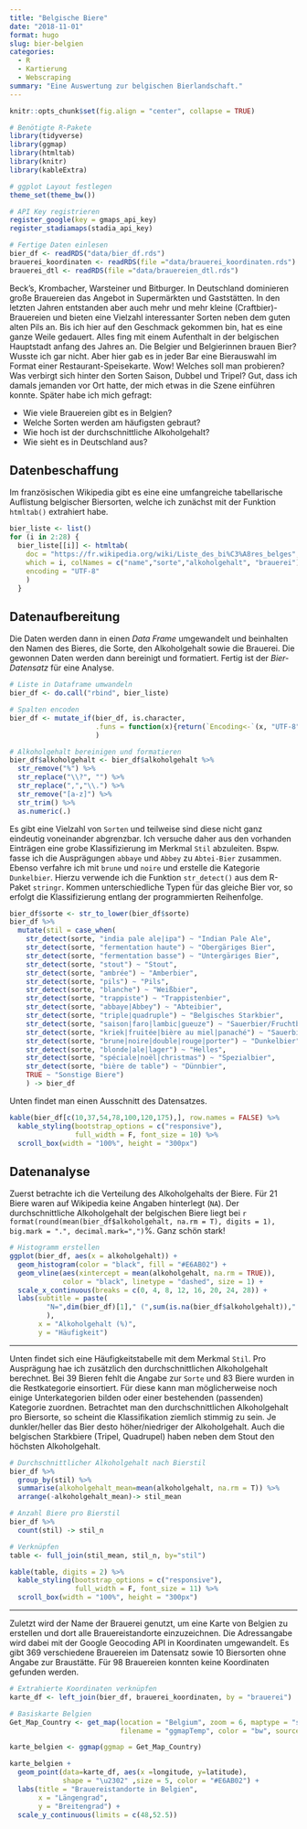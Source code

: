 ```yaml
---
title: "Belgische Biere"
date: "2018-11-01"
format: hugo
slug: bier-belgien
categories: 
  - R
  - Kartierung
  - Webscraping
summary: "Eine Auswertung zur belgischen Bierlandschaft."
---
```


```r
knitr::opts_chunk$set(fig.align = "center", collapse = TRUE)

# Benötigte R-Pakete
library(tidyverse)
library(ggmap)
library(htmltab)
library(knitr)
library(kableExtra)

# ggplot Layout festlegen
theme_set(theme_bw())

# API Key registrieren
register_google(key = gmaps_api_key)
register_stadiamaps(stadia_api_key)

# Fertige Daten einlesen
bier_df <- readRDS("data/bier_df.rds")
brauerei_koordinaten <- readRDS(file ="data/brauerei_koordinaten.rds")
brauerei_dtl <- readRDS(file ="data/brauereien_dtl.rds")
```

Beck's, Krombacher, Warsteiner und Bitburger. In Deutschland dominieren große Brauereien das Angebot in Supermärkten und Gaststätten. In den letzten Jahren entstanden aber auch mehr und mehr kleine (Craftbier)-Brauereien und bieten eine Vielzahl interessanter Sorten neben dem guten alten Pils an. Bis ich hier auf den Geschmack gekommen bin, hat es eine ganze Weile gedauert. Alles fing mit einem Aufenthalt in der belgischen Hauptstadt anfang des Jahres an. Die Belgier und Belgierinnen brauen Bier? Wusste ich gar nicht. Aber hier gab es in jeder Bar eine Bierauswahl im Format einer Restaurant-Speisekarte. Wow! Welches soll man probieren? Was verbirgt sich hinter den Sorten Saison, Dubbel und Tripel? Gut, dass ich damals jemanden vor Ort hatte, der mich etwas in die Szene einführen konnte. Später habe ich mich gefragt:

* Wie viele Brauereien gibt es in Belgien?
* Welche Sorten werden am häufigsten gebraut?
* Wie hoch ist der durchschnittliche Alkoholgehalt?
* Wie sieht es in Deutschland aus?

## **Datenbeschaffung**

Im französischen Wikipedia gibt es eine eine umfangreiche tabellarische Auflistung belgischer Biersorten, welche ich zunächst mit der Funktion `htmltab()` extrahiert habe. 

```r
bier_liste <- list()
for (i in 2:28) {
  bier_liste[[i]] <- htmltab(
    doc = "https://fr.wikipedia.org/wiki/Liste_des_bi%C3%A8res_belges", 
    which = i, colNames = c("name","sorte","alkoholgehalt", "brauerei"), 
    encoding = "UTF-8"
    )
  }
```

## **Datenaufbereitung**

Die Daten werden dann in einen *Data Frame* umgewandelt und beinhalten den Namen des Bieres, die Sorte, den Alkoholgehalt sowie die Brauerei. Die gewonnen Daten werden dann bereinigt und formatiert. Fertig ist der *Bier-Datensatz* für eine Analyse.

```r
# Liste in Dataframe umwandeln
bier_df <- do.call("rbind", bier_liste)

# Spalten encoden
bier_df <- mutate_if(bier_df, is.character, 
                     .funs = function(x){return(`Encoding<-`(x, "UTF-8"))}
                     )

# Alkoholgehalt bereinigen und formatieren
bier_df$alkoholgehalt <- bier_df$alkoholgehalt %>%
  str_remove("%") %>%
  str_replace("\\?", "") %>%
  str_replace(",","\\.") %>%
  str_remove("[a-z]") %>%
  str_trim() %>%
  as.numeric(.)
```

Es gibt eine Vielzahl von `Sorten` und teilweise sind diese nicht ganz eindeutig voneinander abgrenzbar. Ich versuche daher aus den vorhanden Einträgen eine grobe Klassifizierung im Merkmal `Stil` abzuleiten. Bspw. fasse ich die Ausprägungen `abbaye` und `Abbey` zu `Abtei-Bier` zusammen. Ebenso verfahre ich mit `brune` und `noire` und erstelle die Kategorie `Dunkelbier`. Hierzu verwende ich die Funktion `str_detect()` aus dem R-Paket `stringr`. Kommen unterschiedliche Typen für das gleiche Bier vor, so erfolgt die Klassifizierung entlang der programmierten Reihenfolge.

```r
bier_df$sorte <- str_to_lower(bier_df$sorte)
bier_df %>%
  mutate(stil = case_when(
    str_detect(sorte, "india pale ale|ipa") ~ "Indian Pale Ale",
    str_detect(sorte, "fermentation haute") ~ "Obergäriges Bier",
    str_detect(sorte, "fermentation basse") ~ "Untergäriges Bier",
    str_detect(sorte, "stout") ~ "Stout",
    str_detect(sorte, "ambrée") ~ "Amberbier",
    str_detect(sorte, "pils") ~ "Pils",
    str_detect(sorte, "blanche") ~ "Weißbier",
    str_detect(sorte, "trappiste") ~ "Trappistenbier",
    str_detect(sorte, "abbaye|Abbey") ~ "Abteibier",
    str_detect(sorte, "triple|quadruple") ~ "Belgisches Starkbier",
    str_detect(sorte, "saison|faro|lambic|gueuze") ~ "Sauerbier/Fruchtbier",
    str_detect(sorte, "kriek|fruitée|bière au miel|panaché") ~ "Sauerbier/Fruchtbier",
    str_detect(sorte, "brune|noire|double|rouge|porter") ~ "Dunkelbier",
    str_detect(sorte, "blonde|ale|lager") ~ "Helles",
    str_detect(sorte, "spéciale|noël|christmas") ~ "Spezialbier",
    str_detect(sorte, "bière de table") ~ "Dünnbier",
    TRUE ~ "Sonstige Biere")
    ) -> bier_df
```

Unten findet man einen Ausschnitt des Datensatzes.

```r
kable(bier_df[c(10,37,54,78,100,120,175),], row.names = FALSE) %>%
  kable_styling(bootstrap_options = c("responsive"),
                full_width = F, font_size = 10) %>%
  scroll_box(width = "100%", height = "300px")
```

## **Datenanalyse**

Zuerst betrachte ich die Verteilung des Alkoholgehalts der Biere. Für 21 Biere waren auf Wikipedia keine Angaben hinterlegt (`NA`). Der durchschnittliche Alkoholgehalt der belgischen Biere liegt bei `r format(round(mean(bier_df$alkoholgehalt, na.rm = T), digits = 1), big.mark = ".", decimal.mark=",")`%. Ganz schön stark!

```r
# Histogramm erstellen
ggplot(bier_df, aes(x = alkoholgehalt)) + 
  geom_histogram(color = "black", fill = "#E6AB02") +
  geom_vline(aes(xintercept = mean(alkoholgehalt, na.rm = TRUE)),
             color = "black", linetype = "dashed", size = 1) +
  scale_x_continuous(breaks = c(0, 4, 8, 12, 16, 20, 24, 28)) +
  labs(subtitle = paste(
         "N=",dim(bier_df)[1]," (",sum(is.na(bier_df$alkoholgehalt))," NA)", sep = ""
         ),
       x = "Alkoholgehalt (%)", 
       y = "Häufigkeit")
```

*****

Unten findet sich eine Häufigkeitstabelle mit dem Merkmal `Stil`. Pro Ausprägung hae ich zusätzlich den durchschnittlichen Alkoholgehalt berechnet. Bei 39 Bieren fehlt die Angabe zur `Sorte` und 83 Biere wurden in die Restkategorie einsortiert. Für diese kann man möglicherweise noch einige Unterkategorien bilden oder einer bestehenden (passenden) Kategorie zuordnen. Betrachtet man den durchschnittlichen Alkoholgehalt pro Biersorte, so scheint die Klassifikation ziemlich stimmig zu sein. Je dunkler/heller das Bier desto höher/niedriger der Alkoholgehalt. Auch die belgischen Starkbiere (Tripel, Quadrupel) haben neben dem Stout den höchsten Alkoholgehalt.

```r
# Durchschnittlicher Alkoholgehalt nach Bierstil
bier_df %>%
  group_by(stil) %>%
  summarise(alkoholgehalt_mean=mean(alkoholgehalt, na.rm = T)) %>%
  arrange(-alkoholgehalt_mean)-> stil_mean

# Anzahl Biere pro Bierstil
bier_df %>%
  count(stil) -> stil_n

# Verknüpfen
table <- full_join(stil_mean, stil_n, by="stil")

kable(table, digits = 2) %>%
  kable_styling(bootstrap_options = c("responsive"),
                full_width = F, font_size = 11) %>%
  scroll_box(width = "100%", height = "300px")
```

*****

Zuletzt wird der Name der Brauerei genutzt, um eine Karte von Belgien zu erstellen und dort alle Brauereistandorte einzuzeichnen. Die Adressangabe wird dabei mit der Google Geocoding API in Koordinaten umgewandelt. Es gibt 369 verschiedene Brauereien im Datensatz sowie 10 Biersorten ohne Angabe zur Braustätte. Für 98 Brauereien konnten keine Koordinaten gefunden werden.

```r
# Extrahierte Koordinaten verknüpfen
karte_df <- left_join(bier_df, brauerei_koordinaten, by = "brauerei")

# Basiskarte Belgien
Get_Map_Country <- get_map(location = "Belgium", zoom = 6, maptype = "stamen_toner_background", 
                           filename = "ggmapTemp", color = "bw", source = "stadia")

karte_belgien <- ggmap(ggmap = Get_Map_Country)

karte_belgien + 
  geom_point(data=karte_df, aes(x =longitude, y=latitude), 
             shape = "\u2302" ,size = 5, color = "#E6AB02") +
  labs(title = "Brauereistandorte in Belgien", 
       x = "Längengrad", 
       y = "Breitengrad") +
  scale_y_continuous(limits = c(48,52.5))
```
